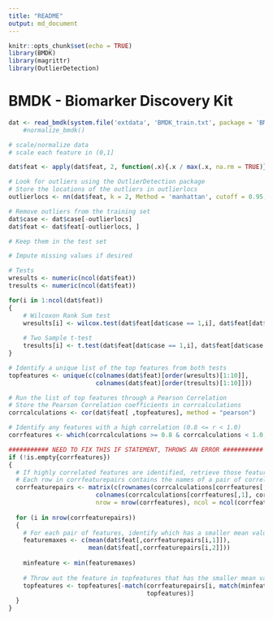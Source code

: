 ```yaml
---
title: "README"
output: md_document
---
```


```r
knitr::opts_chunk$set(echo = TRUE)
library(BMDK)
library(magrittr)
library(OutlierDetection)
```

# BMDK - Biomarker Discovery Kit

```r
dat <- read_bmdk(system.file('extdata', 'BMDK_train.txt', package = 'BMDK')) #%>%
    #normalize_bmdk()

# scale/normalize data
# scale each feature in (0,1]

dat$feat <- apply(dat$feat, 2, function(.x){.x / max(.x, na.rm = TRUE)})

# Look for outliers using the OutlierDetection package
# Store the locations of the outliers in outlierlocs
outlierlocs <- nn(dat$feat, k = 2, Method = 'manhattan', cutoff = 0.95, boottimes = 100)[[2]]

# Remove outliers from the training set
dat$case <- dat$case[-outlierlocs]
dat$feat <- dat$feat[-outlierlocs, ]

# Keep them in the test set

# Impute missing values if desired

# Tests
wresults <- numeric(ncol(dat$feat))
tresults <- numeric(ncol(dat$feat))

for(i in 1:ncol(dat$feat))
{
    # Wilcoxon Rank Sum test
    wresults[i] <- wilcox.test(dat$feat[dat$case == 1,i], dat$feat[dat$case == 0,i], exact = F)[[3]]
  
    # Two Sample t-test
    tresults[i] <- t.test(dat$feat[dat$case == 1,i], dat$feat[dat$case == 0,i])[[3]]
}

# Identify a unique list of the top features from both tests
topfeatures <- unique(c(colnames(dat$feat)[order(wresults)[1:10]],
                        colnames(dat$feat)[order(tresults)[1:10]]))

# Run the list of top features through a Pearson Correlation
# Store the Pearson Correlation coefficients in corrcalculations
corrcalculations <- cor(dat$feat[ ,topfeatures], method = "pearson")

# Identify any features with a high correlation (0.8 <= r < 1.0)
corrfeatures <- which(corrcalculations >= 0.8 & corrcalculations < 1.0, arr.ind = T)

########### NEED TO FIX THIS IF STATEMENT, THROWS AN ERROR ###########
if (!is.empty{corrfeatures})
{
  # If highly correlated features are identified, retrieve those feature names
  # Each row in corrfeaturepairs contains the names of a pair of correlated features
  corrfeaturepairs <- matrix(c(rownames(corrcalculations[corrfeatures[,1], corrfeatures[,2]]),
                        colnames(corrcalculations[corrfeatures[,1], corrfeatures[,2]])), 
                        nrow = nrow(corrfeatures), ncol = ncol(corrfeatures))
  
  for (i in nrow(corrfeaturepairs))
  {
    # For each pair of features, identify which has a smaller mean value in the original data
    featuremaxes <- c(mean(dat$feat[,corrfeaturepairs[i,1]]),
                      mean(dat$feat[,corrfeaturepairs[i,2]]))
    
    minfeature <- min(featuremaxes)
    
    # Throw out the feature in topfeatures that has the smaller mean value
    topfeatures <- topfeatures[-match(corrfeaturepairs[i, match(minfeature, featuremaxes)],
                                      topfeatures)]
  }
}

```
